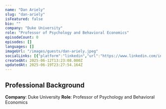```yaml
---
name: "Dan Ariely"
slug: "dan-ariely"
isFeatured: false
bio: ""
company: "Duke University"
role: "Professor of Psychology and Behavioral Economics"
episodeCount: 0
episodes: []
languages: []
imageUrl: "/images/guests/dan-ariely.jpeg"
socialLinks: [{"platform":"linkedin","url":"https://www.linkedin.com/in/danariely/"}]
createdAt: 2025-06-12T13:23:08.000Z
updatedAt: 2025-06-19T23:27:54.164Z
---
```


## Professional Background

**Company**: Duke University
**Role**: Professor of Psychology and Behavioral Economics
